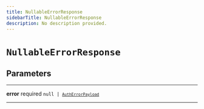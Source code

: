 ```yaml
---
title: NullableErrorResponse
sidebarTitle: NullableErrorResponse
description: No description provided.
---
```


# `NullableErrorResponse`

## Parameters

---

**<span className="parameter-name">error</span>** <span className="optional-status">required</span> <code>null &#124; [`AuthErrorPayload`](/reference/docgen/javascript/auth/types/auth-error-payload)</code>

---
